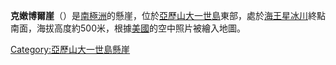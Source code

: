 {{Coord|71|47|S|68|15|W|source:GNIS|display=title}}

'''克嫩博爾崖'''（{{lang-en|Cannonball Cliffs}}）是[[南極洲|南極洲]]的懸崖，位於[[亞歷山大一世島|亞歷山大一世島]]東部，處於[[海王星冰川|海王星冰川]]終點南面，海拔高度約500米，根據[[美國|美國]]的空中照片被繪入地圖。

{{DEFAULTSORT:Cannonball Cliffs}}
[[Category:亞歷山大一世島懸崖|Category:亞歷山大一世島懸崖]]


{{AlexanderIsland-geo-stub}}